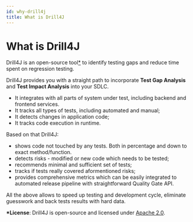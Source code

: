 ```yaml
---
id: why-drill4j
title: What is Drill4J
---
```



# What is Drill4J

Drill4J is an open-source tool[\*](#license) to identify testing gaps and reduce time spent on regression testing.

Drill4J provides you with a straight path to incorporate **Test Gap Analysis** and **Test Impact Analysis** into your SDLC.

- It integrates with all parts of system under test, including backend and frontend services.
- It tracks all types of tests, including automated and manual;
- It detects changes in application code;
- It tracks code execution in runtime.

Based on that Drill4J:

- shows code not touched by any tests. Both in percentage and down to exact method/function.
- detects risks - modified or new code which needs to be tested;
- recommends minimal and sufficient set of tests;
- tracks if tests really covered aformentioned risks;
- provides comprehensive metrics which can be easily integrated to automated release pipeline with straightforward Quality Gate API.

All the above allows to speed up testing and development cycle, eliminate guesswork and back tests results with hard data.

<p id="license">
  <b>*License</b>: Drill4J is open-source and licensed under <a href="http://www.apache.org/licenses/LICENSE-2.0">Apache 2.0</a>.
</p>
